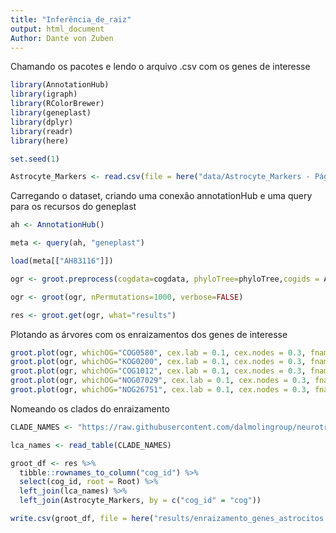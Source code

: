 ```yaml
---
title: "Inferência_de_raiz"
output: html_document
Author: Dante von Zuben
---
```


Chamando os pacotes e lendo o arquivo .csv com os genes de interesse

```r
library(AnnotationHub)
library(igraph)
library(RColorBrewer)
library(geneplast)
library(dplyr)
library(readr)
library(here)

set.seed(1)

Astrocyte_Markers <- read.csv(file = here("data/Astrocyte_Markers - Página1.csv"), header = T)
```


Carregando o dataset, criando uma conexão annotationHub e uma query para os recursos do geneplast
```r
ah <- AnnotationHub()

meta <- query(ah, "geneplast")

load(meta[["AH83116"]])

ogr <- groot.preprocess(cogdata=cogdata, phyloTree=phyloTree,cogids = Astrocyte_Markers$cog, spid="9606")

ogr <- groot(ogr, nPermutations=1000, verbose=FALSE)

res <- groot.get(ogr, what="results")
```

Plotando as árvores com os enraizamentos dos genes de interesse
```r
groot.plot(ogr, whichOG="COG0580", cex.lab = 0.1, cex.nodes = 0.3, fname="results/gproot")
groot.plot(ogr, whichOG="KOG0200", cex.lab = 0.1, cex.nodes = 0.3, fname="results/gproot")
groot.plot(ogr, whichOG="COG1012", cex.lab = 0.1, cex.nodes = 0.3, fname="results/gproot")
groot.plot(ogr, whichOG="NOG07029", cex.lab = 0.1, cex.nodes = 0.3, fname="results/gproot")
groot.plot(ogr, whichOG="NOG26751", cex.lab = 0.1, cex.nodes = 0.3, fname="results/gproot")
```

Nomeando os clados do enraizamento
```r
CLADE_NAMES <- "https://raw.githubusercontent.com/dalmolingroup/neurotransmissionevolution/ctenophora_before_porifera/analysis/geneplast_clade_names.tsv"

lca_names <- read_table(CLADE_NAMES)

groot_df <- res %>%  
  tibble::rownames_to_column("cog_id") %>%
  select(cog_id, root = Root) %>%
  left_join(lca_names) %>%
  left_join(Astrocyte_Markers, by = c("cog_id" = "cog"))

write.csv(groot_df, file = here("results/enraizamento_genes_astrocitos.csv"), row.names = F)

```